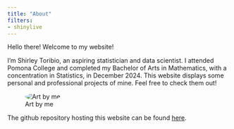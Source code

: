 ```yaml
---
title: "About"
filters: 
- shinylive
---
```


Hello there! Welcome to my website!

I'm Shirley Toribio, an aspiring statistician and data scientist. I attended Pomona College and completed my Bachelor of Arts in Mathematics, with a concentration in Statistics, in December 2024. This website displays some personal and professional projects of mine. Feel free to check them out!

![Art by me](art.png){style="border-radius: 50%;"}

The github repository hosting this website can be found [here](https://github.com/shirleytor/shirleytor.github.io).
